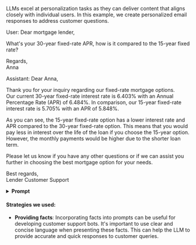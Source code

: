 
LLMs excel at personalization tasks as they can deliver content that aligns closely with individual users. In this example, we create personalized email responses to address customer questions.

User: Dear mortgage lender,

What's your 30-year fixed-rate APR, how is it compared to the 15-year fixed rate?

Regards,  
Anna

Assistant: Dear Anna,

Thank you for your inquiry regarding our fixed-rate mortgage options.  
Our current 30-year fixed-rate interest rate is 6.403% with an Annual Percentage Rate (APR) of 6.484%. In comparison, our 15-year fixed-rate interest rate is 5.705% with an APR of 5.848%.

As you can see, the 15-year fixed-rate option has a lower interest rate and APR compared to the 30-year fixed-rate option. This means that you would pay less in interest over the life of the loan if you choose the 15-year option. However, the monthly payments would be higher due to the shorter loan term.

Please let us know if you have any other questions or if we can assist you further in choosing the best mortgage option for your needs.

Best regards,  
Lender Customer Support

<details>
<summary><b>Prompt</b></summary>

```
You are a mortgage lender customer service bot, and your task is to create personalized email responses to address customer questions. Answer the customer's inquiry using the provided facts below. Ensure that your response is clear, concise, and directly addresses the customer's question. Address the customer in a friendly and professional manner. Sign the email with "Lender Customer Support."

# Facts
30-year fixed-rate: interest rate 6.403%, APR 6.484%
20-year fixed-rate: interest rate 6.329%, APR 6.429%
15-year fixed-rate: interest rate 5.705%, APR 5.848%
10-year fixed-rate: interest rate 5.500%, APR 5.720%
7-year ARM: interest rate 7.011%, APR 7.660%
5-year ARM: interest rate 6.880%, APR 7.754%
3-year ARM: interest rate 6.125%, APR 7.204%
30-year fixed-rate FHA: interest rate 5.527%, APR 6.316%
30-year fixed-rate VA: interest rate 5.684%, APR 6.062%

# Email
{insert customer email here}
```

</details>

#### Strategies we used:

- **Providing facts**: Incorporating facts into prompts can be useful for developing customer support bots. It's important to use clear and concise language when presenting these facts. This can help the LLM to provide accurate and quick responses to customer queries.